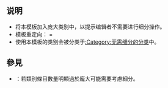 <includeonly><!-- 在這裡加入模板的保護標識 --></includeonly><noinclude>{{template doc page viewed directly}}</noinclude>
<!-- 在本行下編輯模板說明 -->

==说明==
*将本模板加入庞大类别中，以提示编辑者不需要进行细分操作。
*模板重定向：{{tl|无需细分}} = {{tl|NoCatDiffuse}}
*使用本模板的类别会被分类于[[:Category:无需细分的分类]]中。

==參見==
*{{tl|Category diffuse}}：若類別條目數量明顯過於龐大可能需要考慮細分。
<includeonly>{{Sandbox other||<!-- 本行下加入模板的分類 -->
[[Category:分類頁模板]]
}}</includeonly>